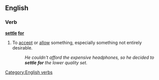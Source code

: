 ==English==

===Verb===
'''[[settle]] [[for]]'''
# {{idiom}} To [[accept]] or [[allow]] something, especially something not entirely desirable.
#:''He couldn't afford the expensive headphones, so he decided to '''settle for''' the lower quality set.''

[[Category:English verbs]]